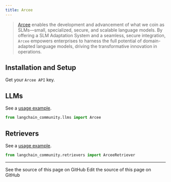 ```yaml
---
title: Arcee
---
```


>[Arcee](https://www.arcee.ai/about/about-us) enables the development and advancement
> of what we coin as SLMs—small, specialized, secure, and scalable language models.
> By offering a SLM Adaptation System and a seamless, secure integration,
> `Arcee` empowers enterprises to harness the full potential of
> domain-adapted language models, driving the transformative
> innovation in operations.


## Installation and Setup

Get your `Arcee API` key.


## LLMs

See a [usage example](/oss/python/integrations/llms/arcee).

```python
from langchain_community.llms import Arcee
```

## Retrievers

See a [usage example](/oss/python/integrations/retrievers/arcee).

```python
from langchain_community.retrievers import ArceeRetriever
```

---

<CardGroup cols={2}>
  <Card title="View Source" icon="eye" href="https://github.com/langchain-ai/docs/blob/main/src/oss/python/integrations/providers/arcee.mdx">
    See the source of this page on GitHub
  </Card>
  <Card title="Edit Source" icon="pen-to-square" href="https://github.com/langchain-ai/docs/edit/main/src/oss/python/integrations/providers/arcee.mdx">
    Edit the source of this page on GitHub
  </Card>
</CardGroup>
